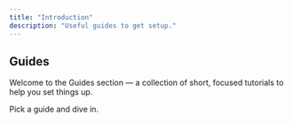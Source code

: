 ```yaml
---
title: "Introduction"
description: "Useful guides to get setup."
---
```


## Guides 

Welcome to the Guides section — a collection of short, focused tutorials to help you set things up.

Pick a guide and dive in.
